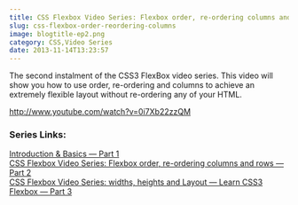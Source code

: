 ```yaml
---
title: CSS Flexbox Video Series: Flexbox order, re-ordering columns and rows — 2/6
slug: css-flexbox-order-reordering-columns
image: blogtitle-ep2.png
category: CSS,Video Series
date: 2013-11-14T13:23:57
---
```


The second instalment of the CSS3 FlexBox video series. This video will show you how to use order, re-ordering and columns to achieve an extremely flexible layout without re-ordering any of your HTML.

http://www.youtube.com/watch?v=0i7Xb22zzQM

<h3>Series Links:</h3>
<a href="http://wesbos.com/flexbox-basics/">Introduction & Basics — Part 1</a><br>
<a href="http://wesbos.com/css-flexbox-order-reordering-columns/">CSS Flexbox Video Series: Flexbox order, re-ordering columns and rows — Part 2</a><br>
<a href="http://wesbos.com/flexbox-widths-heights-and-layout-css/">CSS Flexbox Video Series: widths, heights and Layout — Learn CSS3 Flexbox — Part 3</a><br>